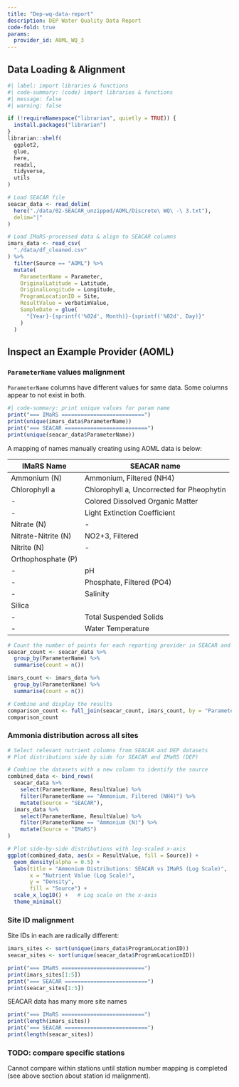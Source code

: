 ```yaml
---
title: "Dep-wq-data-report"
description: DEP Water Quality Data Report
code-fold: true
params: 
  provider_id: AOML_WQ_3
---
```


## Data Loading & Alignment
  
```r
#| label: import libraries & functions
#| code-summary: (code) import libraries & functions
#| message: false
#| warning: false

if (!requireNamespace("librarian", quietly = TRUE)) {
  install.packages("librarian")
}
librarian::shelf(
  ggplot2,
  glue,
  here,
  readxl,
  tidyverse,
  utils
)
```



```R
# Load SEACAR file
seacar_data <- read_delim(
  here("./data/02-SEACAR_unzipped/AOML/Discrete\ WQ\ -\ 3.txt"),
  delim="|"
)

# Load IMaRS-processed data & align to SEACAR columns
imars_data <- read_csv(
  "./data/df_cleaned.csv"
) %>%
  filter(Source == "AOML") %>%
  mutate(
    ParameterName = Parameter,
    OriginalLatitude = Latitude,
    OriginalLongitude = Longitude,
    ProgramLocationID = Site,
    ResultValue = verbatimValue,
    SampleDate = glue(
      "{Year}-{sprintf('%02d', Month)}-{sprintf('%02d', Day)}"
    )  
  )
```

## Inspect an Example Provider (AOML)

### `ParameterName` values malignment
`ParameterName` columns have different values for same data.
Some columns appear to not exist in both.

```R
#| code-summary: print unique values for param name
print("=== IMaRS ==========================")
print(unique(imars_data$ParameterName))
print("=== SEACAR ==========================")
print(unique(seacar_data$ParameterName))

```

A mapping of names manually creating using AOML data is below:

IMaRS Name          | SEACAR name 
--------------------|-------------------------
Ammonium (N)        | Ammonium, Filtered (NH4)
Chlorophyll a	      | Chlorophyll a, Uncorrected for Pheophytin
-                   | Colored Dissolved Organic Matter
-                   | Light Extinction Coefficient
Nitrate (N)         | - 
Nitrate-Nitrite (N) | NO2+3, Filtered
Nitrite (N)         | - 
Orthophosphate (P)  |
-                   | pH
-                   | Phosphate, Filtered (PO4)
-                   | Salinity
Silica              | 
-                   | Total Suspended Solids
-                   | Water Temperature


```R
# Count the number of points for each reporting provider in SEACAR and DEP data
seacar_count <- seacar_data %>%
  group_by(ParameterName) %>%
  summarise(count = n())

imars_count <- imars_data %>%
  group_by(ParameterName) %>%
  summarise(count = n())

# Combine and display the results
comparison_count <- full_join(seacar_count, imars_count, by = "ParameterName", suffix = c("_SEACAR", "_IMaRS"))
comparison_count
```


### Ammonia distribution across all sites

```R
# Select relevant nutrient columns from SEACAR and DEP datasets
# Plot distributions side by side for SEACAR and IMaRS (DEP)

# Combine the datasets with a new column to identify the source
combined_data <- bind_rows(
  seacar_data %>% 
    select(ParameterName, ResultValue) %>%
    filter(ParameterName == "Ammonium, Filtered (NH4)") %>% 
    mutate(Source = "SEACAR"),
  imars_data %>% 
    select(ParameterName, ResultValue) %>%
    filter(ParameterName == "Ammonium (N)") %>% 
    mutate(Source = "IMaRS")
)

# Plot side-by-side distributions with log-scaled x-axis
ggplot(combined_data, aes(x = ResultValue, fill = Source)) +
  geom_density(alpha = 0.5) +
  labs(title = "Ammonium Distributions: SEACAR vs IMaRS (Log Scale)",
       x = "Nutrient Value (Log Scale)",
       y = "Density",
       fill = "Source") +
  scale_x_log10() +   # Log scale on the x-axis
  theme_minimal()


```


### Site ID malignment
Site IDs in each are radically different:

```R
imars_sites <- sort(unique(imars_data$ProgramLocationID))
seacar_sites <- sort(unique(seacar_data$ProgramLocationID))

print("=== IMaRS ==========================")
print(imars_sites[1:5])
print("=== SEACAR ==========================")
print(seacar_sites[1:5])

```

SEACAR data has many more site names

```R
print("=== IMaRS ==========================")
print(length(imars_sites))
print("=== SEACAR ==========================")
print(length(seacar_sites))

```


### TODO: compare specific stations
Cannot compare within stations until station number mapping is completed (see above section about station id malignment).

